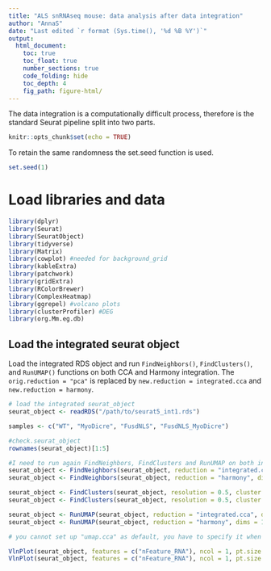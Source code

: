 ```yaml
---
title: "ALS snRNAseq mouse: data analysis after data integration"
author: "AnnaS"
date: "Last edited `r format (Sys.time(), '%d %B %Y')`"
output: 
  html_document:
    toc: true
    toc_float: true
    number_sections: true
    code_folding: hide
    toc_depth: 4
    fig_path: figure-html/
---
```


The data integration is a computationally difficult process, therefore is the standard Seurat pipeline split into two parts.

```r
knitr::opts_chunk$set(echo = TRUE)
```

To retain the same randomness the set.seed function is used. 
```r
set.seed(1)
```

# Load libraries and data

```r
library(dplyr)
library(Seurat)
library(SeuratObject)
library(tidyverse)
library(Matrix)
library(cowplot) #needed for background_grid
library(kableExtra)
library(patchwork)
library(gridExtra)
library(RColorBrewer)
library(ComplexHeatmap)
library(ggrepel) #volcano plots
library(clusterProfiler) #DEG
library(org.Mm.eg.db)
```

## Load the integrated seurat object

Load the integrated RDS object and run `FindNeighbors()`, `FindClusters()`, and `RunUMAP()` functions on both CCA and Harmony integration.
The `orig.reduction = "pca"` is replaced by `new.reduction = integrated.cca` and `new.reduction = harmony`.  

```r

# load the integrated seurat_object
seurat_object <- readRDS("/path/to/seurat5_int1.rds")

samples <- c("WT", "MyoDicre", "FusdNLS", "FusdNLS_MyoDicre")

#check.seurat_object
rownames(seurat_object)[1:5]

#I need to run again FindNeighbors, FindClusters and RunUMAP on both integrations
seurat_object <- FindNeighbors(seurat_object, reduction = "integrated.cca", dims = 1:20)
seurat_object <- FindNeighbors(seurat_object, reduction = "harmony", dims = 1:20)

seurat_object <- FindClusters(seurat_object, resolution = 0.5, cluster.name = "cca_clusters")
seurat_object <- FindClusters(seurat_object, resolution = 0.5, cluster.name = "harmony_clusters")

seurat_object <- RunUMAP(seurat_object, reduction = "integrated.cca", dims = 1:20, reduction.name = "umap.cca")
seurat_object <- RunUMAP(seurat_object, reduction = "harmony", dims = 1:20, reduction.name = "umap.harmony")

# you cannot set up "umap.cca" as default, you have to specify it when necessary

VlnPlot(seurat_object, features = c("nFeature_RNA"), ncol = 1, pt.size = 0, group.by = "orig.ident") + background_grid(major = ("xy"), minor = ("y")) + theme(axis.text.x = element_blank()) + geom_hline(yintercept = c(650, 2800), color = "red", linewidth = 0.2)
VlnPlot(seurat_object, features = c("nFeature_RNA"), ncol = 1, pt.size = 0, group.by = "orig.ident") + background_grid(major = ("xy"), minor = ("y"))
```
